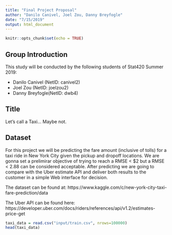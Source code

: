 ```yaml
---
title: "Final Project Proposal"
author: "Danilo Canivel, Joel Zou, Danny Breyfogle"
date: "7/15/2019"
output: html_document
---
```


```r
knitr::opts_chunk$set(echo = TRUE)
```

## Group Introduction

This study will be conducted by the following students of Stat420 Summer 2019:

 - Danilo Canivel (NetID: canivel2)
 - Joel Zou (NetID: joelzou2)
 - Danny Breyfogle(NetID: dwb4)

## Title

Let's call a Taxi... Maybe not.

## Dataset

For this project we will be predicting the fare amount (inclusive of tolls) for a taxi ride in New York City given the pickup and dropoff locations. We are gonna set a prelimirar objective of trying to reach a RMSE < $2 but a RMSE < 2.88 can be considered acceptable.
After predicting we are going to compare with the Uber estimate API and deliver both results to the customer in a simple Web interface for decision.

The dataset can be found at: https://www.kaggle.com/c/new-york-city-taxi-fare-prediction/data

The Uber API can be found here:
https://developer.uber.com/docs/riders/references/api/v1.2/estimates-price-get

```r
taxi_data = read.csv("input/train.csv", nrows=100000)
head(taxi_data)
```


